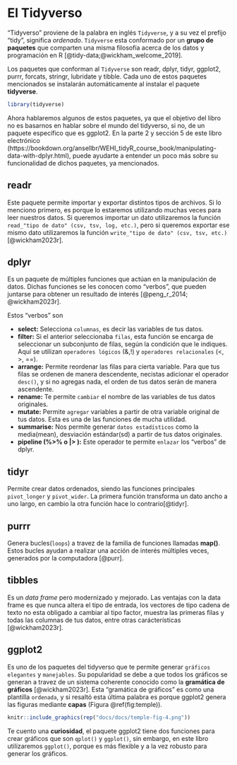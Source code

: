 # El Tidyverso 

"Tidyverso" proviene de la palabra en inglés `Tidyverse`, y a su vez el prefijo "tidy", significa _ordenado_. `Tidyverse` esta conformado por un __grupo de paquetes__ que comparten una misma filosofía acerca de los datos y programación en R [@tidy-data;@wickham_welcome_2019].

Los paquetes que conforman al `Tidyverse` son readr, dplyr, tidyr, ggplot2, purrr, forcats, stringr, lubridate y tibble. Cada uno de estos paquetes mencionados se instalarán automáticamente al instalar el paquete __tidyverse__. 

```r
library(tidyverse)
```

Ahora hablaremos algunos de estos paquetes, ya que el objetivo del libro no es basarnos en hablar sobre el mundo del tidyverso, si no, de un paquete específico que es ggplot2. En la parte 2 y sección 5 de este libro electrónico (https://bookdown.org/ansellbr/WEHI_tidyR_course_book/manipulating-data-with-dplyr.html), puede ayudarte a entender un poco más sobre su funcionalidad de dichos paquetes, ya mencionados. 

## readr

Este paquete permite importar y exportar distintos tipos de archivos. Si lo menciono primero, es porque lo estaremos utilizando muchas veces para leer nuestros datos. Si queremos importar un dato utilizaremos la función `read_"tipo de dato" (csv, tsv, log, etc.)`, pero si queremos exportar ese mismo dato utilizaremos la función `write_"tipo de dato" (csv, tsv, etc.)` [@wickham2023r].

## dplyr

Es un paquete de múltiples funciones que actúan en la manipulación de datos. Dichas funciones se les conocen como "verbos", que pueden juntarse para obtener un resultado de interés [@peng_r_2014; @wickham2023r]. 

Estos "verbos" son 

- __select:__ Selecciona `columnas`, es decir las variables de tus datos.
- __filter:__ Si el anterior seleccionaba `filas`, esta función se encarga de seleccionar un subconjunto de filas, según la condición que le indiques. Aquí se utilizan `operadores lógicos` (&,!) y `operadores relacionales` (<, >, ==).
- __arrange:__ Permite reordenar las filas para cierta variable. Para que tus filas se ordenen de manera descendente, necistas adicionar el operador `desc()`, y si no agregas nada, el orden de tus datos serán de manera ascendente. 
- __rename:__ Te permite `cambiar` el nombre de las variables de tus datos originales. 
- __mutate:__ Permite `agregar` variables a partir de otra variable original de tus datos. Esta es una de las funciones de mucha utilidad.
- __summarise:__ Nos permite generar `datos estadísticos` como la media(mean), desviación estándar(sd) a partir de tus datos originales. 
- __pipeline (%>% o |> ):__ Este operador te permite `enlazar` los "verbos" de dplyr.   


## tidyr

Permite crear datos ordenados, siendo las funciones principales `pivot_longer` y `pivot_wider`. La primera función transforma un dato ancho a uno largo, en cambio la otra función hace lo contrario[@tidyr].

## purrr

Genera bucles(`loops`) a travez de la familia de funciones llamadas __map()__. Estos bucles ayudan a realizar una acción de interés múltiples veces, generados por la computadora [@purr].

## tibbles 

Es un _data frame_ pero modernizado y mejorado. Las ventajas con la data frame es que nunca altera el tipo de entrada, los vectores de tipo cadena de texto no esta obligado a cambiar al tipo factor, muestra las primeras filas y todas las columnas de tus datos, entre otras carácterísticas [@wickham2023r].


## ggplot2

Es uno de los paquetes del tidyverso que te permite generar `gráficos elegantes` y `manejables`. Su popularidad se debe a que todos los gráficos se generan a travez de un sistema coherente conocido como la __gramática de gráficos__ [@wickham2023r]. Esta "gramática de gráficos" es como una plantilla `ordenada`, y si resaltó esta última palabra es porque ggplot2 genera las figuras mediante __capas__ (Figura \@ref(fig:temple)). 


```r
knitr::include_graphics(rep("docs/docs/temple-fig-4.png"))
```

Te cuento una __curiosidad__, el paquete ggplot2 tiene dos funciones para crear gráficos que son `qplot()` y `ggplot()`, sin embargo, en este libro utilizaremos `ggplot()`, porque es más flexible y a la vez robusto para generar los gráficos. 






















